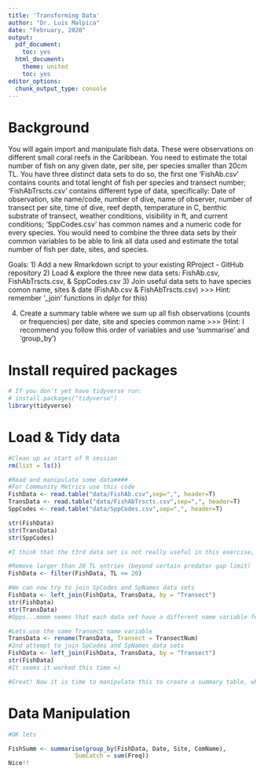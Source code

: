 ```yaml
---
title: 'Transforming Data'
author: "Dr. Luis Malpica"
date: "February, 2020"
output:
  pdf_document:
    toc: yes
  html_document:
    theme: united
    toc: yes
editor_options: 
  chunk_output_type: console
---
```


# Background
You will again import and manipulate fish data. These were observations on different small coral reefs in the Caribbean. You need to estimate the total number of fish on any given date, per site, per species smaller than 20cm TL. You have three distinct data sets to do so, the first one 'FishAb.csv' contains counts and total lenght of fish per species and transect number; 'FishAbTrscts.csv' contains different type of data, specifically: Date of observation, site name/code, number of dive, name of observer, number of transect per site, time of dive, reef depth, temperature in C, benthic substrate of transect, weather conditions, visibility in ft, and current conditions; 'SppCodes.csv' has common names and a numeric code for every species. You would need to combine the three data sets by their common variables to be able to link all data used and estimate the total number of fish per date, sites, and species. 

Goals:
1)	Add a new Rmarkdown script to your existing RProject - GitHub repository 
2)	Load & explore the three new data sets: FishAb.csv, FishAbTrscts.csv, & SppCodes.csv
3)  Join useful data sets to have species comon name, sites & date (FishAb.csv & FishAbTrscts.csv)
>>> Hint: remember '_join' functions in dplyr for this)

4)  Create a summary table where we sum up all fish observations (counts or frequencies) per date, site and species common name 
>>> (Hint: I recommend you follow this order of variables and use 'summarise' and 'group_by')

# Install required packages
```r
# If you don't yet have tidyverse run:
# install.packages("tidyverse")
library(tidyverse)
```

# Load & Tidy data
```r
#Clean up as start of R session
rm(list = ls())

#Read and manipulate some data#### 
#For Community Metrics use this code
FishData <- read.table("data/FishAb.csv",sep=",", header=T)
TransData <- read.table("data/FishAbTrscts.csv",sep=",", header=T)
SppCodes <- read.table("data/SppCodes.csv",sep=",", header=T)

str(FishData)
str(TransData)
str(SppCodes)

#I think that the t3rd data set is not really useful in this exercise, so I will just ingore it

#Remove larger than 20 TL entries (beyond certain predator gap limit)
FishData <- filter(FishData, TL <= 20)

#We can now try to join SpCodes and SpNames data sets
FishData <- left_join(FishData, TransData, by = "Transect")
str(FishData)
str(TransData)
#Opps...mmmm seems that each data set have a different name variable for the common name variable

#Lets use the same Transect name variable
TransData <- rename(TransData, Transect = TransectNum) 
#2nd attempt to join SpCodes and SpNames data sets
FishData <- left_join(FishData, TransData, by = "Transect")
str(FishData)
#It seems it worked this time =)

#Great! Now it is time to manipulate this to create a summary table, while in this case it will just be a few lines I would go to a different R chunck for cleanliness

```

# Data Manipulation
```r
#OK lets 

FishSumm <- summarise(group_by(FishData, Date, Site, ComName),
                   SumCatch = sum(Freq))
Nice!!
```


